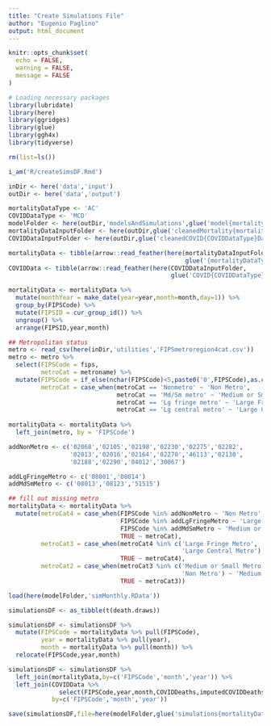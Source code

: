```yaml
---
title: "Create Simulations File"
author: "Eugenio Paglino"
output: html_document
---
```


```r
knitr::opts_chunk$set(
  echo = FALSE,
  warning = FALSE,
  message = FALSE
)
```

```r
# Loading necessary packages
library(lubridate)
library(here)
library(ggridges)
library(glue)
library(ggh4x)
library(tidyverse)
```

```r
rm(list=ls())

i_am('R/createSimsDF.Rmd')

inDir <- here('data','input')
outDir <- here('data','output')

mortalityDataType <- 'AC'
COVIDDataType <- 'MCD'
modelFolder <- here(outDir,'modelsAndSimulations',glue('model{mortalityDataType}'))
mortalityDataInputFolder <- here(outDir,glue('cleanedMortality{mortalityDataType}Data'))
COVIDDataInputFolder <- here(outDir,glue('cleanedCOVID{COVIDDataType}Data'))
```

```r
mortalityData <- tibble(arrow::read_feather(here(mortalityDataInputFolder,
                                                 glue('{mortalityDataType}MonthlyData.feather'))))
COVIDData <- tibble(arrow::read_feather(here(COVIDDataInputFolder,
                                             glue('COVID{COVIDDataType}MonthlyData.feather'))))
```

```r
mortalityData <- mortalityData %>%
  mutate(monthYear = make_date(year=year,month=month,day=1)) %>%
  group_by(FIPSCode) %>%
  mutate(FIPSID = cur_group_id()) %>%
  ungroup() %>%
  arrange(FIPSID,year,month)
```

```r
## Metropolitan status
metro <- read_csv(here(inDir,'utilities','FIPSmetroregion4cat.csv'))
metro <- metro %>%
  select(FIPSCode = fips,
         metroCat = metroname) %>%
  mutate(FIPSCode = if_else(nchar(FIPSCode)<5,paste0('0',FIPSCode),as.character(FIPSCode)),
         metroCat = case_when(metroCat == 'Nonmetro' ~ 'Non Metro',
                              metroCat == 'Md/Sm metro' ~ 'Medium or Small Metro',
                              metroCat == 'Lg fringe metro' ~ 'Large Fringe Metro' ,
                              metroCat == 'Lg central metro' ~ 'Large Central Metro'))
  
mortalityData <- mortalityData %>%
  left_join(metro, by = 'FIPSCode')
```

```r
addNonMetro <- c('02068','02105','02198','02230','02275','02282', 
                 '02013','02016','02164','02270','46113','02130',
                 '02188','02290','04012','30067')

addLgFringeMetro <- c('08001','08014')
addMdSmMetro <- c('08013','08123','51515')

## fill out missing metro
mortalityData <- mortalityData %>%
  mutate(metroCat4 = case_when(FIPSCode %in% addNonMetro ~ 'Non Metro',
                               FIPSCode %in% addLgFringeMetro ~ 'Large Fringe Metro',
                               FIPSCode %in% addMdSmMetro ~ 'Medium or Small Metro',
                               TRUE ~ metroCat),
         metroCat3 = case_when(metroCat4 %in% c('Large Fringe Metro',
                                                'Large Central Metro') ~ 'Large Metro',
                               TRUE ~ metroCat4),
         metroCat2 = case_when(metroCat3 %in% c('Medium or Small Metro',
                                                'Non Metro') ~ 'Medium, Small, and Non-Metro',
                               TRUE ~ metroCat3))
```

```r
load(here(modelFolder,'simMonthly.RData'))
```

```r
simulationsDF <- as_tibble(t(death.draws))

simulationsDF <- simulationsDF %>% 
  mutate(FIPSCode = mortalityData %>% pull(FIPSCode),
         year = mortalityData %>% pull(year),
         month = mortalityData %>% pull(month)) %>%
  relocate(FIPSCode,year,month)
```

```r
simulationsDF <- simulationsDF %>%
  left_join(mortalityData,by=c('FIPSCode','month','year')) %>%
  left_join(COVIDData %>%
              select(FIPSCode,year,month,COVIDDeaths,imputedCOVIDDeaths),
            by=c('FIPSCode','month','year'))
```

```r
save(simulationsDF,file=here(modelFolder,glue('simulations{mortalityDataType}{COVIDDataType}.RData')))
```
